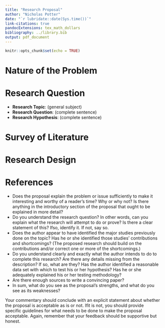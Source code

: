 ```yaml
---
title: "Research Proposal"
author: "Nicholas Potter"
date: "`r lubridate::date(Sys.time())`"
link-citations: true
pandocExtensions: tex_math_dollars
bibliography: ../library.bib
output: pdf_document
---
```


```r
knitr::opts_chunk$set(echo = TRUE)
```

# Nature of the Problem

# Research Question

* **Research Topic**: (general subject)
* **Research Question**: (complete sentence)
* **Research Hypothesis**: (complete sentence)

# Survey of Literature

# Research Design

# References

* Does the proposal explain the problem or issue sufficiently to make it interesting and worthy of a reader's time? Why or why not? Is there anything in the introductory section of the proposal that ought to be explained in more detail?
* Do you understand the research question? In other words, can you explain what the research will attempt to do or prove? Is there a clear statement of this? Ifso, identify it. If not, say so.
* Does the author appear to have identified the major studies previously done on the topic? Has he or she identified those studies' contributions and shortcomings? (The proposed research should build on the contributions and/or correct one or more of the shortcomings.)
* Do you understand clearly and exactly what the author intends to do to complete this research? Are there any details missing from the description? If so, what are they? Has the author identified a reasonable data set with which to test his or her hypothesis? Has he or she adequately explained his or her testing methodology?
* Are there enough sources to write a convincing paper?
* In sum, what do you see as the proposal's strengths, and what do you see as its weaknesses?

Your commentary should conclude with an explicit statement about whether the proposal is acceptable as is or not. Ifit is not, you should provide specific guidelines for what needs to be done to make the proposal acceptable. Again, remember that your feedback should be supportive but honest.





